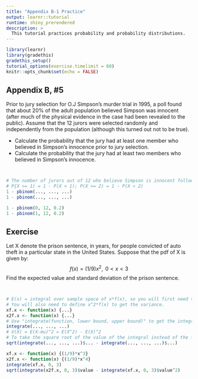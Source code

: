 ```yaml
---
title: "Appendix B-1 Practice"
output: learnr::tutorial
runtime: shiny_prerendered
description: >
  This tutorial practices probability and probability distributions.
---
```


```r
library(learnr)
library(gradethis)
gradethis_setup()
tutorial_options(exercise.timelimit = 60)
knitr::opts_chunk$set(echo = FALSE)
```

## Appendix B, #5

Prior to jury selection for O.J Simpson's murder trial in 1995, a poll found that about 20% of the adult population believed Simpson was innocent (after much of the physical evidence in the case had been revealed to the public). Assume that the 12 jurors were selected randomly and independently from the population (although this turned out not to be true). 

  - Calculate the probability that the jury had at least one member who believed in Simpson's innocence prior to jury selection. 
  - Calculate the probability that the jury had at least two members who believed in Simpson's innocence.

```r

```

```r

```

```r
# The number of jurors out of 12 who believe Simpson is innocent follows a binomial distribution.
# P{X >= 1) = 1 - P(X < 1); P(X >= 2) = 1 - P(X < 2)
1 - pbinom(..., ..., ...)
1 - pbinom(..., ..., ...)
```

```r
1 - pbinom(0, 12, 0.2)
1 - pbinom(1, 12, 0.2)
```

## Exercise

Let X denote the prison sentence, in years, for people convicted of auto theft in a particular state in the United States. Suppose that the pdf of X is given by: 
$$ f(x) = (1/9)x^2, \text{ } 0 < x < 3 $$
Find the expected value and standard deviation of the prison sentence. 

```r

```

```r

```

```r
# E(x) = integral over sample space of x*f(x), so you will first need to define xf(x). 
# You will also need to define x^2*f(x) to get the variance. 
xf.x <- function(x) {...}
x2f.x <- function(x) {...}
# Use "integrate(function, lower bound, upper bound)" to get the integral
integrate(..., ..., ...)
# V(X) = E(X-mu)^2 = E(X^2) - E(X)^2
# To take the square root of the value of the integral instead of the full result (which includes the error tolerance), extract the $value element from it.
sqrt(integrate(..., ..., ...)$... - integrate(..., ..., ...)$...)
```

```r
xf.x <- function(x) {(1/9)*x^3}
x2f.x <- function(x) {(1/9)*x^4}
integrate(xf.x, 0, 3)
sqrt(integrate(x2f.x, 0, 3)$value - integrate(xf.x, 0, 3)$value^2)
```


